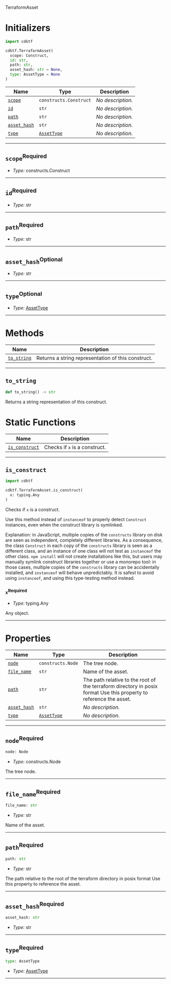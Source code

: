  TerraformAsset <a name="TerraformAsset" id="cdktf.TerraformAsset"></a>

# Initializers <a name="Initializers" id="cdktf.TerraformAsset.Initializer"></a>

```python
import cdktf

cdktf.TerraformAsset(
  scope: Construct,
  id: str,
  path: str,
  asset_hash: str = None,
  type: AssetType = None
)
```

| **Name** | **Type** | **Description** |
| --- | --- | --- |
| <code><a href="#cdktf.TerraformAsset.Initializer.parameter.scope">scope</a></code> | <code>constructs.Construct</code> | *No description.* |
| <code><a href="#cdktf.TerraformAsset.Initializer.parameter.id">id</a></code> | <code>str</code> | *No description.* |
| <code><a href="#cdktf.TerraformAsset.Initializer.parameter.path">path</a></code> | <code>str</code> | *No description.* |
| <code><a href="#cdktf.TerraformAsset.Initializer.parameter.assetHash">asset_hash</a></code> | <code>str</code> | *No description.* |
| <code><a href="#cdktf.TerraformAsset.Initializer.parameter.type">type</a></code> | <code><a href="#cdktf.AssetType">AssetType</a></code> | *No description.* |

---

## `scope`<sup>Required</sup> <a name="scope" id="cdktf.TerraformAsset.Initializer.parameter.scope"></a>

- *Type:* constructs.Construct

---

## `id`<sup>Required</sup> <a name="id" id="cdktf.TerraformAsset.Initializer.parameter.id"></a>

- *Type:* str

---

## `path`<sup>Required</sup> <a name="path" id="cdktf.TerraformAsset.Initializer.parameter.path"></a>

- *Type:* str

---

## `asset_hash`<sup>Optional</sup> <a name="asset_hash" id="cdktf.TerraformAsset.Initializer.parameter.assetHash"></a>

- *Type:* str

---

## `type`<sup>Optional</sup> <a name="type" id="cdktf.TerraformAsset.Initializer.parameter.type"></a>

- *Type:* <a href="#cdktf.AssetType">AssetType</a>

---

# Methods <a name="Methods" id="Methods"></a>

| **Name** | **Description** |
| --- | --- |
| <code><a href="#cdktf.TerraformAsset.toString">to_string</a></code> | Returns a string representation of this construct. |

---

## `to_string` <a name="to_string" id="cdktf.TerraformAsset.toString"></a>

```python
def to_string() -> str
```

Returns a string representation of this construct.

# Static Functions <a name="Static Functions" id="Static Functions"></a>

| **Name** | **Description** |
| --- | --- |
| <code><a href="#cdktf.TerraformAsset.isConstruct">is_construct</a></code> | Checks if `x` is a construct. |

---

## `is_construct` <a name="is_construct" id="cdktf.TerraformAsset.isConstruct"></a>

```python
import cdktf

cdktf.TerraformAsset.is_construct(
  x: typing.Any
)
```

Checks if `x` is a construct.

Use this method instead of `instanceof` to properly detect `Construct`
instances, even when the construct library is symlinked.

Explanation: in JavaScript, multiple copies of the `constructs` library on
disk are seen as independent, completely different libraries. As a
consequence, the class `Construct` in each copy of the `constructs` library
is seen as a different class, and an instance of one class will not test as
`instanceof` the other class. `npm install` will not create installations
like this, but users may manually symlink construct libraries together or
use a monorepo tool: in those cases, multiple copies of the `constructs`
library can be accidentally installed, and `instanceof` will behave
unpredictably. It is safest to avoid using `instanceof`, and using
this type-testing method instead.

### `x`<sup>Required</sup> <a name="x" id="cdktf.TerraformAsset.isConstruct.parameter.x"></a>

- *Type:* typing.Any

Any object.

---

# Properties <a name="Properties" id="Properties"></a>

| **Name** | **Type** | **Description** |
| --- | --- | --- |
| <code><a href="#cdktf.TerraformAsset.property.node">node</a></code> | <code>constructs.Node</code> | The tree node. |
| <code><a href="#cdktf.TerraformAsset.property.fileName">file_name</a></code> | <code>str</code> | Name of the asset. |
| <code><a href="#cdktf.TerraformAsset.property.path">path</a></code> | <code>str</code> | The path relative to the root of the terraform directory in posix format Use this property to reference the asset. |
| <code><a href="#cdktf.TerraformAsset.property.assetHash">asset_hash</a></code> | <code>str</code> | *No description.* |
| <code><a href="#cdktf.TerraformAsset.property.type">type</a></code> | <code><a href="#cdktf.AssetType">AssetType</a></code> | *No description.* |

---

## `node`<sup>Required</sup> <a name="node" id="cdktf.TerraformAsset.property.node"></a>

```python
node: Node
```

- *Type:* constructs.Node

The tree node.

---

## `file_name`<sup>Required</sup> <a name="file_name" id="cdktf.TerraformAsset.property.fileName"></a>

```python
file_name: str
```

- *Type:* str

Name of the asset.

---

## `path`<sup>Required</sup> <a name="path" id="cdktf.TerraformAsset.property.path"></a>

```python
path: str
```

- *Type:* str

The path relative to the root of the terraform directory in posix format Use this property to reference the asset.

---

## `asset_hash`<sup>Required</sup> <a name="asset_hash" id="cdktf.TerraformAsset.property.assetHash"></a>

```python
asset_hash: str
```

- *Type:* str

---

## `type`<sup>Required</sup> <a name="type" id="cdktf.TerraformAsset.property.type"></a>

```python
type: AssetType
```

- *Type:* <a href="#cdktf.AssetType">AssetType</a>

---

